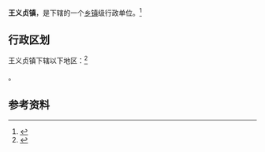 {{中国乡级行政区|42/09/82/105/000}}

'''王义贞镇'''，是{{PRC admin/fullname|42/09/82/105/000|3}}下辖的一个[[乡镇|乡镇]]级行政单位。<ref>{{PRC admin/ref sgc|{{PRC admin/parent|42/09/82/105/000}}}}</ref>

== 行政区划 ==

王义贞镇下辖以下地区：<ref>{{PRC admin/ref sgc|42/09/82/105/000}}</ref>

{{PRC admin/children|42/09/82/105/000}}。

== 参考资料 ==

{{reflist}}

{{行政区划小作品}}
{{PRC admin/navcat|42/09/82/105/000}}